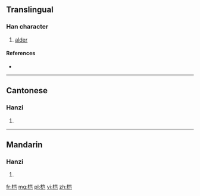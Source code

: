 {{also|榿}}
==Translingual==

===Han character===
{{Han char|rn=75|rad=木|as=06|sn=10|four=|canj=木山尸山 (DUSU)}}

# [[alder]]

====References====
* {{Han ref|kx=0526.211|hdz=21199.060|uh=6864|ud=26724}}

----

==Cantonese==

===Hanzi===
{{yue-hanzi|jyut=|y=kei1|tra=榿}}

# {{defn|lang=yue|sort=木06}}

----

==Mandarin==

===Hanzi===
{{cmn-hanzi|tra=榿|pin=[[guì]] ([[gui4]]), [[huì]] ([[hui4]]), [[qī]] ([[qi1]])|wg=kuei<sup>4</sup>, hui<sup>4</sup>, ch'i<sup>1</sup>}}

# {{defn|lang=cmn|sort=木06}}

[[fr:桤]]
[[mg:桤]]
[[pl:桤]]
[[vi:桤]]
[[zh:桤]]